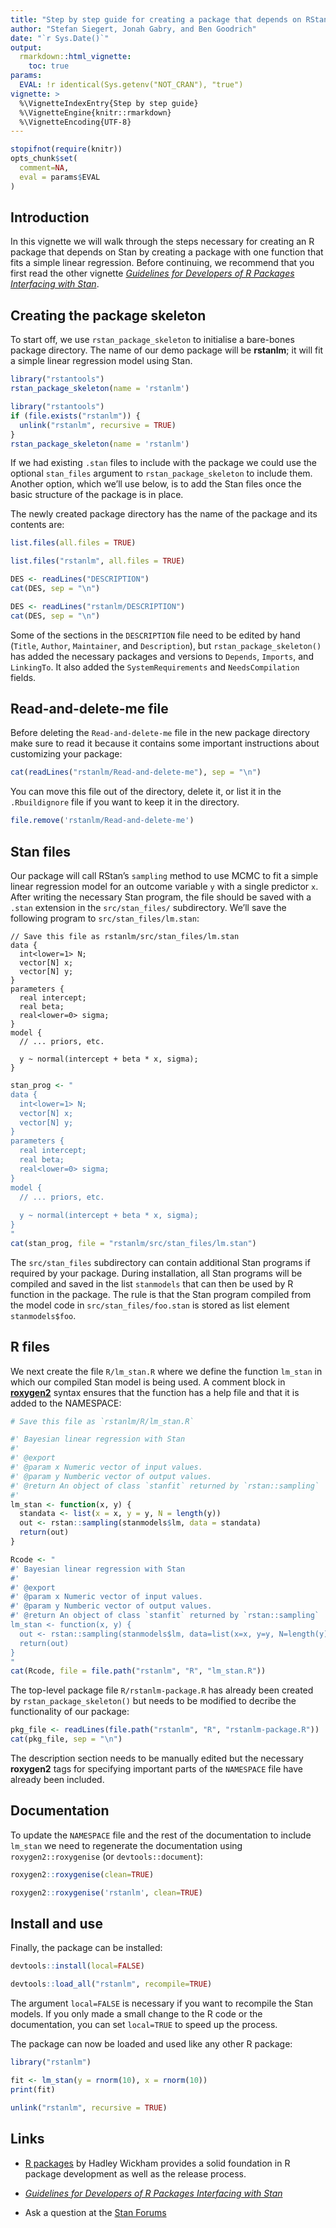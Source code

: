 ```yaml
---
title: "Step by step guide for creating a package that depends on RStan"
author: "Stefan Siegert, Jonah Gabry, and Ben Goodrich"
date: "`r Sys.Date()`"
output:
  rmarkdown::html_vignette:
    toc: true
params:
  EVAL: !r identical(Sys.getenv("NOT_CRAN"), "true")
vignette: >
  %\VignetteIndexEntry{Step by step guide}
  %\VignetteEngine{knitr::rmarkdown}
  %\VignetteEncoding{UTF-8}
---
```


```r
stopifnot(require(knitr))
opts_chunk$set(
  comment=NA,
  eval = params$EVAL
)
```

## Introduction

In this vignette we will walk through the steps necessary for creating an 
R package that depends on Stan by creating a package with one function 
that fits a simple linear regression. Before continuing, we recommend that you first read the other vignette [_Guidelines for Developers of R Packages Interfacing with Stan_](http://mc-stan.org/rstantools/articles/developer-guidelines.html).

## Creating the package skeleton

To start off, we use `rstan_package_skeleton` to initialise a bare-bones
package directory. The name of our demo package will be __rstanlm__; it will fit
a simple linear regression model using Stan.

```r
library("rstantools")
rstan_package_skeleton(name = 'rstanlm')
```
```r
library("rstantools")
if (file.exists("rstanlm")) {
  unlink("rstanlm", recursive = TRUE)
}
rstan_package_skeleton(name = 'rstanlm')
```


If we had existing `.stan` files to include with the package we could use the 
optional `stan_files` argument to `rstan_package_skeleton` to include them. 
Another option, which we'll use below, is to add the Stan files once the 
basic structure of the package is in place. 

The newly created package directory has the name of the package and 
its contents are:

```r
list.files(all.files = TRUE)
```
```r
list.files("rstanlm", all.files = TRUE)
```

```r
DES <- readLines("DESCRIPTION")
cat(DES, sep = "\n")
```
```r
DES <- readLines("rstanlm/DESCRIPTION")
cat(DES, sep = "\n")
```
Some of the sections in the `DESCRIPTION` file need to be edited by hand
(`Title`, `Author`, `Maintainer`, and `Description`), but
`rstan_package_skeleton()` has added the necessary packages and versions to
`Depends`, `Imports`, and `LinkingTo`. It also added the `SystemRequirements`
and `NeedsCompilation` fields.

## Read-and-delete-me file

Before deleting the `Read-and-delete-me` file in the new package
directory make sure to read it because it contains some 
important instructions about customizing your package:

```r
cat(readLines("rstanlm/Read-and-delete-me"), sep = "\n")
```

You can move this file out of the directory, delete it, or list it in the
`.Rbuildignore` file if you want to keep it in the directory.

```r
file.remove('rstanlm/Read-and-delete-me')
```


## Stan files

Our package will call RStan's `sampling` method to use MCMC to fit a simple
linear regression model for an outcome variable `y` with a single predictor `x`.
After writing the necessary Stan program, the file should be saved with a
`.stan` extension in the `src/stan_files/` subdirectory. We'll save the
following program to `src/stan_files/lm.stan`:

```
// Save this file as rstanlm/src/stan_files/lm.stan
data {
  int<lower=1> N;
  vector[N] x;
  vector[N] y;
}
parameters {
  real intercept;
  real beta;
  real<lower=0> sigma;
}
model {
  // ... priors, etc.
  
  y ~ normal(intercept + beta * x, sigma);
}
```

```r
stan_prog <- "
data {
  int<lower=1> N;
  vector[N] x;
  vector[N] y;
}
parameters {
  real intercept;
  real beta;
  real<lower=0> sigma;
}
model {
  // ... priors, etc.
  
  y ~ normal(intercept + beta * x, sigma);
}
"
cat(stan_prog, file = "rstanlm/src/stan_files/lm.stan")
```

The `src/stan_files` subdirectory can contain additional Stan programs if
required by your package. During installation, all Stan programs will be
compiled and saved in the list `stanmodels` that can then be used by R function
in the package. The rule is that the Stan program compiled from the model code
in `src/stan_files/foo.stan` is stored as list element `stanmodels$foo`.

## R files

We next create the file `R/lm_stan.R` where we define the function `lm_stan` in
which our compiled Stan model is being used. A comment block in
[__roxygen2__](https://CRAN.R-project.org/package=roxygen2) syntax
ensures that the function has a help file and that it is added to the NAMESPACE:

```r
# Save this file as `rstanlm/R/lm_stan.R`

#' Bayesian linear regression with Stan
#'
#' @export
#' @param x Numeric vector of input values.
#' @param y Numberic vector of output values.
#' @return An object of class `stanfit` returned by `rstan::sampling`
#'
lm_stan <- function(x, y) {
  standata <- list(x = x, y = y, N = length(y))
  out <- rstan::sampling(stanmodels$lm, data = standata)
  return(out)
}
```


```r
Rcode <- "
#' Bayesian linear regression with Stan
#'
#' @export
#' @param x Numeric vector of input values.
#' @param y Numberic vector of output values.
#' @return An object of class `stanfit` returned by `rstan::sampling`
lm_stan <- function(x, y) {
  out <- rstan::sampling(stanmodels$lm, data=list(x=x, y=y, N=length(y)))
  return(out)
}
"
cat(Rcode, file = file.path("rstanlm", "R", "lm_stan.R"))
```

The top-level package file `R/rstanlm-package.R` has already been created by
`rstan_package_skeleton()` but needs to be modified to decribe the functionality
of our package:

```r
pkg_file <- readLines(file.path("rstanlm", "R", "rstanlm-package.R"))
cat(pkg_file, sep = "\n")
```

The description section needs to be manually edited but the necessary
__roxygen2__ tags for specifying important parts of the `NAMESPACE` file have
already been included.


## Documentation

To update the `NAMESPACE` file and the rest of the documentation to include
`lm_stan` we need to regenerate the documentation using `roxygen2::roxygenise` (or `devtools::document`): 

```r
roxygen2::roxygenise(clean=TRUE)
```
```r
roxygen2::roxygenise('rstanlm', clean=TRUE)
```


## Install and use

Finally, the package can be installed:

```r
devtools::install(local=FALSE)
```
```r
devtools::load_all("rstanlm", recompile=TRUE)
```

The argument `local=FALSE` is necessary if you want to recompile the Stan
models. If you only made a small change to the R code or the documentation, you
can set `local=TRUE` to speed up the process.

The package can now be loaded and used like any other R package:

```r
library("rstanlm")
```

```r
fit <- lm_stan(y = rnorm(10), x = rnorm(10))
print(fit)
```

```r
unlink("rstanlm", recursive = TRUE)
```

## Links

* [R packages](http://r-pkgs.had.co.nz/) by Hadley Wickham provides a solid
foundation in R package development as well as the release process.

* [_Guidelines for Developers of R Packages Interfacing with Stan_](http://mc-stan.org/rstantools/articles/developer-guidelines.html)

* Ask a question at the [Stan Forums](http://discourse.mc-stan.org/)

